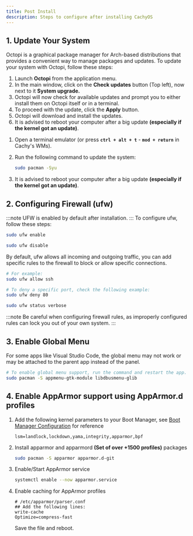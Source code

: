 ```yaml
---
title: Post Install
description: Steps to configure after installing CachyOS
---
```



## 1\. Update Your System

<Tabs>

<TabItem label="Updating with Octopi">

Octopi is a graphical package manager for Arch-based distributions that provides a convenient way to manage packages and updates.
To update your system with Octopi, follow these steps:

<Steps>

1. Launch **Octopi** from the application menu.
2. In the main window, click on the **Check updates** button (Top left), now next to it **System upgrade.**
3. Octopi will now check for available updates and prompt you to either install them on Octopi itself or in a terminal.
4. To proceed with the update, click the **Apply** button.
5. Octopi will download and install the updates.
6. It is advised to reboot your computer after a big update **(especially if the kernel got an update)**.

</Steps>

</TabItem>

<TabItem label="Updating with Pacman">

<Steps>

1. Open a terminal emulator (or press **`ctrl + alt + t`** - **`mod + return`** in Cachy's WMs).
2. Run the following command to update the system:

   ```sh
   sudo pacman -Syu
   ```
3. It is advised to reboot your computer after a big update **(especially if the kernel got an update)**.

</Steps>

</TabItem>

</Tabs>

## 2\. Configuring Firewall (ufw)
:::note
UFW is enabled by default after installation.
:::
To configure ufw, follow these steps:

<Tabs>

<TabItem label="Enable">

```bash
sudo ufw enable
```

</TabItem>

<TabItem label="Disable">

```bash
sudo ufw disable
```

</TabItem>

<TabItem label="Allow">

By default, ufw allows all incoming and outgoing traffic, you can add specific rules to the firewall to block or allow specific connections.

```bash
# For example:
sudo ufw allow ssh
```

</TabItem>

<TabItem label="Deny">

```bash
# To deny a specific port, check the following example:
sudo ufw deny 80
```

</TabItem>

<TabItem label="Status">

```bash
sudo ufw status verbose
```

</TabItem>

</Tabs>

:::note
Be careful when configuring firewall rules, as improperly configured rules can lock you out of your own system.
:::

## 3\. Enable Global Menu
For some apps like Visual Studio Code, the global menu may not work or may be attached to the parent app instead of the panel.

```sh
# To enable global menu support, run the command and restart the app.
sudo pacman -S appmenu-gtk-module libdbusmenu-glib
```

## 4\. Enable AppArmor support using AppArmor.d profiles

<Steps>

1. Add the following kernel parameters to your Boot Manager, see [Boot Manager Configuration](/configuration/boot_manager_configuration) for reference

   ```text
   lsm=landlock,lockdown,yama,integrity,apparmor,bpf
   ```

2. Install apparmor and apparmord **(Set of over +1500 profiles)** packages
   ```bash
   sudo pacman -S apparmor apparmor.d-git
   ```

3. Enable/Start AppArmor service

   ```bash
   systemctl enable --now apparmor.service
   ```

4. Enable caching for AppArmor profiles
   ```shell
   # /etc/apparmor/parser.conf
   ## Add the following lines: 
   write-cache
   Optimize=compress-fast
   ```
   Save the file and reboot.
</Steps>
